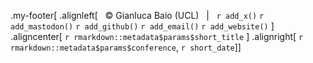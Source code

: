 .my-footer[ 
.alignleft[
&nbsp; &copy; Gianluca Baio (UCL) &nbsp; | &nbsp; 
`r add_x()` 
`r add_mastodon()` 
`r add_github()` 
`r add_email()` 
`r add_website()` 
]
.aligncenter[
`r rmarkdown::metadata$params$short_title` 
]
.alignright[
`r rmarkdown::metadata$params$conference`, `r short_date`
]
] 
